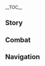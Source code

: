 {{CharacterTabs}}
{{LanguageTabs}}
__TOC__
==Story==
{{VO/Story
|character           = Xilonen
|language            = ko
|name                = 실로닌

<!-- Hello -->
|vo_01_01_title      = 첫 만남…
|vo_01_01_subtitle   = Hello
|vo_01_01_file       = VO_{language}{character} Hello.ogg
|vo_01_01_tx         = 안녕, 난 「메아리 아이」 실로닌이야. 단조를 의뢰할 거면 바로 얘기해줘. 다만 의뢰가 많이 밀려 있어서 지금 의뢰하면 좀 기다려야 해
|vo_01_01_rm         = 

<!-- Chats -->
|vo_02_01_title      = 잡담·녹색 식물
|vo_02_01_subtitle   = Chat: Potted Plant
|vo_02_01_file       = VO_{language}{character} Chat - Potted Plant.ogg
|vo_02_01_tx         = 하아, 베란다에 있는 화분이 또 시들었어. 분명 매일 물을 줬는데… 설마 물을 너무 자주 줬나?
|vo_02_01_rm         = 

|vo_02_02_title      = 잡담·휴식 시간
|vo_02_02_subtitle   = Chat: Break Time
|vo_02_02_file       = VO_{language}{character} Chat - Break Time.ogg
|vo_02_02_tx         = 오랫동안 돌아다녔으니 좀 쉬어야지…. 여기 잠깐 앉아야겠다
|vo_02_02_rm         = 

|vo_02_03_title      = 잡담·단조 업무
|vo_02_03_subtitle   = Chat: Forge Work
|vo_02_03_file       = VO_{language}{character} Chat - Forge Work.ogg
|vo_02_03_tx         = …단조 의뢰가 몇 개나 남았더라? 음… 하나… 둘… 얼마 없네. 내일 해야겠다
|vo_02_03_rm         = 

<!-- Weather -->
|vo_03_01_title      = 비가 올 때…
|vo_03_01_subtitle   = When It Rains
|vo_03_01_file       = VO_{language}{character} When It Rains.ogg
|vo_03_01_tx         = 이런 날씨엔 집에서 잠이나 자는 게 최고지
|vo_03_01_rm         = 

|vo_03_02_title      = 눈이 올 때…
|vo_03_02_subtitle   = When It Snows
|vo_03_02_file       = VO_{language}{character} When It Snows.ogg
|vo_03_02_tx         = 에취! …어휴, 잠이 확 깨네
|vo_03_02_rm         = 

|vo_03_03_title      = 햇살이 좋을 때…
|vo_03_03_subtitle   = When the Sun Is Out
|vo_03_03_file       = VO_{language}{character} When the Sun Is Out.ogg
|vo_03_03_tx         = 하암… 낮잠 좀 자야지. 어? 내 선글라스가 어디 갔지…
|vo_03_03_rm         = 

|vo_03_04_title      = 사막에 있을 때…
|vo_03_04_subtitle   = In the Desert
|vo_03_04_file       = VO_{language}{character} In the Desert.ogg
|vo_03_04_tx         = 온도는 딱 좋은데… 음, 눕기에는 좀 그러네
|vo_03_04_rm         = 

<!-- Greetings -->
|vo_04_01_title      = 아침 인사…
|vo_04_01_subtitle   = Good Morning
|vo_04_01_file       = VO_{language}{character} Good Morning.ogg
|vo_04_01_tx         = 좋은 아침, 잘 잤어? 이거 마셔. 아침에 달콤한 걸 마시면 하루 종일 기분 좋을 거야
|vo_04_01_rm         = 

|vo_04_02_title      = 점심 인사…
|vo_04_02_subtitle   = Good Afternoon
|vo_04_02_file       = VO_{language}{character} Good Afternoon.ogg
|vo_04_02_tx         = 점심이네. 휴식… 하암… 시간이야…. 난 눈 좀 붙일게, 무슨 일 있으면 깨워줘…
|vo_04_02_rm         = 

|vo_04_03_title      = 저녁 인사…
|vo_04_03_subtitle   = Good Evening
|vo_04_03_file       = VO_{language}{character} Good Evening.ogg
|vo_04_03_tx         = 시간이 벌써 이렇게 됐네, 퇴근해야겠다. 가자, 같이 맛있는 거 먹으면서 순조로운 마무리를 축하하자고
|vo_04_03_rm         = 

|vo_04_04_title      = 굿나잇…
|vo_04_04_subtitle   = Good Night
|vo_04_04_file       = VO_{language}{character} Good Night.ogg
|vo_04_04_tx         = 자기 전에 베개를 푹신하게 해놔. 아니면 내일 아침에 목이 아플 수 있어. 그럼 잘 자
|vo_04_04_rm         = 

<!-- About -->
|vo_05_01_title      = 실로닌 자신에 대해·일과 휴식
|vo_05_01_subtitle   = About {character}: Work-Life Balance
|vo_05_01_file       = VO_{language}{character} About {character} - Work-Life Balance.ogg
|vo_05_01_tx         = 아무리 바빠도 시간을 내서 쉬어야 해. 쉬지 않고 일만 하면 몸과 뇌가 모두 지쳐서 좋은 결과를 낼 수 없어.<br>시간이 없다고? 그럼… 내가 널 불렀다 하고 내 작업실로 와서 잠깐 눈 좀 붙여. 내가 잘 둘러댈게
|vo_05_01_rm         = 

|vo_05_02_title      = 실로닌 자신에 대해·둔감
|vo_05_02_subtitle   = About {character}: Sluggishness
|vo_05_02_friendship = 4
|vo_05_02_file       = VO_{language}{character} About {character} - Sluggishness.ogg
|vo_05_02_tx         = 몇몇 친구들은 내가 둔하고 감동을 잘 못 느끼는 편이래. 한 번은 친구 집에서 열린 모임에서 결혼 얘기가 나왔는데, 어떤 친구가 자기가 결혼하면 다들 울 거냐고 그러더라. 그렇게 얘기를 하다가 눈물바다가 됐지. 친구를 잃기 싫다면서 말이야….<br>근데 난 왜 우는지 이해가 안 됐어. 결혼은 좋은 일이잖아? 대영혼을 만나러 가는 것도 아니고 그냥 결혼하는 건데, 시간만 되면 얼마든 또 만날 수 있잖아.<br>강제 결혼이라 속상해서 우는 거면 어떡하냐고? 아, 그것도 생각해 봤어.<br>그런 경우라면 난 친구를 결혼식 현장에서 빼내 올 거야. 난 달리기가 빨라서 충분히 가능해
|vo_05_02_rm         = 

<!-- About Us -->
|vo_06_01_title      = 우리에 대해·단조의 쓰임
|vo_06_01_subtitle   = About Us: The Forge
|vo_06_01_file       = VO_{language}{character} About Us - The Forge.ogg
|vo_06_01_tx         = 무엇을 단조하든 용광로의 불꽃 온도는 매우 중요해. 너무 낮으면 원자재의 연화나 용해도 불가능하고, 불순물을 제거할 수도 없어. 반면 너무 높으면 일부 원자재가 쓸모없게 되지.<br>장인들은 온도가 높아지면 땔감을 빼고, 온도가 낮아지면 땔감을 더하는 식으로 불꽃 온도를 조절해.<br>난 보통 열소가 함유된 보석으로 온도를 조절해. 열소로 타오르는 불꽃은 일반 불꽃보다 훨씬 더 강력하니까….<br>어? 열소가 소진된 보석은 어떻게 하냐고? 그냥 어디 쌓아두는 거지 뭐. 예쁘다는 것 말고는 쓸모가 없으니까. 혹시 갖고 싶으면 가서 몇 개 골라봐
|vo_06_01_rm         = 

|vo_06_02_title      = 우리에 대해·축복
|vo_06_02_subtitle   = About Us: Blessing
|vo_06_02_quest      = Incandescent Ode of Resurrection
|vo_06_02_friendship = 6
|vo_06_02_file       = VO_{language}{character} About Us - Blessing.ogg
|vo_06_02_tx         = 트라졸리 이모가 「열소 수정 이름 각인」을 선물해 준다고 했다며? 근데 이모는 지금 그럴 시간이 없을걸. <br>그래서 내가 대신 해주려고 해. 니페카를 구해준 것에 대한 보답인 셈이지. <br>이미 「고대 이름」을 만들어 주지 않았냐고? <br>하하하, 그건 예외지. 「고대 이름」은 모두의 「축복」을 담은 거고, 「이름 각인」은 내 개인적인 축복을 담은 거니까. <br>사양하지 마. 완성되면 알려줄게. 어떤 문구를 새길지는… 그때 가서 네가 결정하고
|vo_06_02_rm         = 

<!-- Miscellany I -->
|vo_07_01_title      = 「신의 눈」에 대해…
|vo_07_01_subtitle   = About the [[Vision]]
|vo_07_01_friendship = 4
|vo_07_01_file       = VO_{language}{character} About the Vision.ogg
|vo_07_01_tx         = 「신의 눈」? 꽤 유용하지. 그게 생긴 후로 광석의 「바위」 원소 함량과 분포 상황을 더 정확하게 알 수 있어서 빠르게 좋고 나쁨을 가려낼 수 있게 됐거든.<br>의미? 음… 그런 건 생각 안 해 봤어. 쓸모 있으면 된 거지, 다른 건 신경 안 써
|vo_07_01_rm         = 

|vo_07_02_title      = 하고 싶은 이야기…
|vo_07_02_subtitle   = Something to Share
|vo_07_02_file       = VO_{language}{character} Something to Share.ogg
|vo_07_02_tx         = 세공 기술을 연마하기 위해 종종 복잡한 구조의 작은 장신구를 만들곤 해. 예를 들어 그물 모양의 펜던트나 두루마리 형태의 귀걸이 같은 것들 말이야. 만들고 나면 보통 친구나 이웃에게 선물로 주고.<br>반지도 만들 수 있냐고? 당연히 가능하지. 며칠 전에 이글이글 국화 모양의 반지를 만들었어. 설계도 그리는 데만 상당한 시간이 걸렸지.<br>갖고 싶어? 좋아, 손 내밀어 봐. 사이즈 재고 나서 금방 하나 만들어 줄게
|vo_07_02_rm         = 

|vo_07_03_title      = 흥미있는 일…
|vo_07_03_subtitle   = Interesting Things
|vo_07_03_file       = VO_{language}{character} Interesting Things.ogg
|vo_07_03_tx         = 식물 기르는 방법은 정말 모르겠어…. 설명대로 사흘마다 물을 주고, 닷새마다 잡초 제거하고, 매주 두 번씩 비료를 줬어. 거기에 일조량까지 철저하게 지켰지…. 근데 내 손만 거치면 식물들은 전부 다 시들어 버리는 거야.<br>하아… 식물 기르는 것도 운이 좋아야 하나?
|vo_07_03_rm         = 

<!-- About Others -->
|vo_08_01_title      = 카치나에 대해…
|vo_08_01_subtitle   = About [[Kachina]]
|vo_08_01_friendship = 4
|vo_08_01_file       = VO_{language}{character} About Kachina.ogg
|vo_08_01_tx         = 전에 카치나가 시추 기능과 점프 기능을 겸비한 드릴을 만들어 달라고 했어. 만드는 건 어렵지 않았는데, 좌석 각도를 조절하는 데 시간이 좀 걸렸지. 결국 카치나는 좌석을 제거하자는 내 의견에 동의했어. 대신 드릴의 동력 코어와 연동되는 수동 조작 장치를 사용하기로 했지….<br>어… 왜 카치나가 「쌩쌩이」을 탈 때 자기도 같이 튕겨 다니냐고?<br>그건 카치나가 요구한 거야. 드릴이 튀어 오를 때의 그 덜컹거림이 좋다면서 일부러 완충 시스템을 줄여 달라더라고.<br>아니면 다음에 마우스피스 하나 만들어 줄까 봐. 퉁퉁 튕겨 다니다 혀라도 깨물면 큰일이니까…
|vo_08_01_rm         = 

|vo_08_02_title      = 말라니에 대해…
|vo_08_02_subtitle   = About [[Mualani]]
|vo_08_02_friendship = 4
|vo_08_02_file       = VO_{language}{character} About Mualani.ogg
|vo_08_02_tx         = 말라니는 운동을 잘해. 서핑이든 「흐르는 영혼길」 질주든, 말라니만큼 편안한 얼굴로 막힘없이 해내는 사람을 본 적이 없어. 게다가 지금까지 문제가 생긴 적도 없지.<br>사람이나 용이 길을 막고 있으면 어떡하냐고? 음… 아마 상대를 들어 올려서 가던 길 계속 갈 것 같은데?
|vo_08_02_rm         = 

|vo_08_03_title      = 차스카에 대해…
|vo_08_03_subtitle   = About [[Chasca]]
|vo_08_03_friendship = 4
|vo_08_03_file       = VO_{language}{character} About Chasca.ogg
|vo_08_03_tx         = 하늘로 날아오를 수 있게 하려고 차스카의 「총」에는 꽤 많은 공을 들였어. 먼저 총신이 고속 이동 중에도 최대한 안정성을 유지하게 해야 했고, 고공 전투에 적합한 일반 탄약과 특수 탄약을 특별 제작해야 했지. 거기에 공중 발사의 반동과 조준 문제까지 고려해야 했어….<br>하지만 차스카는 마지막 두 가지는 걱정하지 말라고 하더라. 가장 기본적인 기계식 조준기만 장착하면 나머지는 자기 능력으로 해결하겠다면서.<br>실제로 차스카는 「총」을 능숙하게 다뤄내며 자기 말을 증명해 냈어. 역시 「꽃깃회」의 공중 에이스랄까
|vo_08_03_rm         = 

|vo_08_04_title      = 마비카에 대해…
|vo_08_04_subtitle   = About [[Mavuika]]
|vo_08_04_quest      = Incandescent Ode of Resurrection
|vo_08_04_friendship = 4
|vo_08_04_file       = VO_{language}{character} About Mavuika.ogg
|vo_08_04_tx         = 마비카는 엉뚱한 의뢰를 많이 했어. <br>자기 화염을 견딜 수 있고, 힘을 써도 녹지 않는 내열 검을 만들어 달라고 하질 않나, 화염을 조종해 싸울 때 주변 적을 더 잘 볼 수 있도록 특수 선글라스를 만들어 달라 하질 않나…. <br>가장 황당했던 건 그 바이크였어. 당시 마비카는 매일 내 공방에 와서 열소로 움직이는 탈것을 만들어 달라고 계속 졸라댔지. 어디서 구했는지 모를 설계도까지 잔뜩 내밀면서 말이야…. 결국 진절머리가 나서 3개월을 들여서 하나 만들어 줬어. 그랬더니 맨날 그걸 타고 나타의 들판을 질주한다나 뭐라나, 말리려는 사람도 없고…. <br>…그거에 비하면 타지에서 온 여행자를 위해 「고대 이름」을 만드는 것 정도야, 훨씬 정상적인 일이지
|vo_08_04_rm         = 

|vo_08_05_title      = 키니치에 대해…
|vo_08_05_subtitle   = About [[Kinich]]
|vo_08_05_friendship = 4
|vo_08_05_file       = VO_{language}{character} About Kinich.ogg
|vo_08_05_tx         = 키니치는 참 괜찮은데, 아쥬는 정말 정이 안 가.<br>그래서 아쥬는 대체 어디서 나타난 걸까? 어느 기계에서 온 거면 영영 입을 다물게 할 수도 있을 텐데. 음, 언제 기회 봐서 키니치에게 물어봐야겠어…
|vo_08_05_rm         = 

|vo_08_06_title      = 시틀라리에 대해…
|vo_08_06_subtitle   = About [[Citlali]]
|vo_08_06_friendship = 4
|vo_08_06_file       = VO_{language}{character} About Citlali.ogg
|vo_08_06_tx         = 시틀라리는 가끔 광석을 사러 내 공방에 오곤 해. 어떤 광석은 가루로 갈아서 약으로 먹는다더라고. 그러면 점을 치거나 제사를 지낼 때 도움이 된다나. 점을 봐달라고 부탁한 적은 없냐고? 없지. 일어나지 않은 일에는 관심이 없거든. 현재 일만으로도 머리가 충분히 복잡하고, 난 점만 보면 잠이 와서 말이야…
|vo_08_06_rm         = 

|vo_08_07_title      = 이파에 대해…
|vo_08_07_subtitle   = About [[Ifa]]
|vo_08_07_friendship = 4
|vo_08_07_file       = VO_{language}{character} About Ifa.ogg
|vo_08_07_tx         = 이파가 부족에 와서 산룡을 치료해 준 적이 있는데, 기술도 훌륭하고 돌보기도 잘하더라. 아무리 까다로운 꼬마 용도 이파 앞에서는 얌전하더라니까.<br>이파는 다 내가 만들어준 용 전용 주사기 덕분이래. 바늘을 끼우지 않아도 용과 사람에게 충분히 위협적이라나. 한번 볼래? 샘플을 하나 남겨뒀거든.<br>잠깐만, 가장 큰 주사기를 보여줄게…. 엇, 뒷걸음치지 마. 위에 바늘이 없어서 지금은 안전해
|vo_08_07_rm         = 

|vo_08_08_title      = 올로룬에 대해…
|vo_08_08_subtitle   = About [[Ororon]]
|vo_08_08_quest      = The Rainbow Destined to Burn
|vo_08_08_friendship = 4
|vo_08_08_file       = VO_{language}{character} About Ororon.ogg
|vo_08_08_tx         = 부정의 부정은 긍정이라는 이론에 따라, 괴짜들 중의 괴짜는 정상인이어야 하는데, 올로룬은 아주 결이 다른 괴짜야.<br>그래도 사람은 괜찮은 게 이파를 통해 「메아리 아이」에 과일과 꿀을 보냈더라고. 아마 폐를 끼쳤다고 생각한 모양이야. 열소 꿀벌레를 통해 이렇게 달콤한 꿀을 얻어내다니, 확실히 능력은 있는 녀석이야.<br>…에휴, 누구는 키우는 것마다 다 살리는데 난 뭐지?
|vo_08_08_rm         = 

|vo_08_09_title      = 얀사에 대해…
|vo_08_09_subtitle   = About [[Iansan]]
|vo_08_09_friendship = 4
|vo_08_09_file       = VO_{language}{character} About Iansan.ogg
|vo_08_09_tx         = 전에 「비옥한 터전」 사람에게 엄청나게 무거운 「바벨 플레이트」랑 「케틀벨」을 만들어 줬었어.<br>물건을 받으러 왔을 때 검수는 얀사가 했는데, 맨손으로 하나씩 들어서 무게를 잰 다음 차에 싣더라. 다 싣고 나서도 숨도 별로 안 차고 얼굴만 살짝 붉어졌을 뿐이었지.<br>솔직히 그 부족 사람들이 부러워. 힘도 세지만, 농사도 잘 지으니까…
|vo_08_09_rm         = 

<!-- More About -->
|vo_09_01_title      = 실로닌에 대해 알기·첫 번째
|vo_09_01_subtitle   = More About {character}: I
|vo_09_01_file       = VO_{language}{character} More About {character} - 01.ogg
|vo_09_01_tx         = 난 「이름 단조사」지만, 내 본업은 「고대 이름」을 만드는 게 아니야. 오히려 부족 내외 사람들에게 도구와 무기를 만들어주는 게 주된 업무지.<br>「고대 이름」은 아주 적지만, 모두의 단조 의뢰는 무궁무진하니까…
|vo_09_01_rm         = 

|vo_09_02_title      = 실로닌에 대해 알기·두 번째
|vo_09_02_subtitle   = More About {character}: II
|vo_09_02_friendship = 3
|vo_09_02_file       = VO_{language}{character} More About {character} - 02.ogg
|vo_09_02_tx         = 단조 의뢰를 받을 때 가장 힘든 건 작업 자체가 아니라 일부 의뢰인의 애매모호한 표현이야. 단조를 시작하기 전에 의뢰인 자신이 뭘 원하는지 확실히 알게 하는 데 많은 에너지를 써야 하거든.<br>그제야 깨닫고 기뻐하는 의뢰인의 표정을 볼 때면 속이 쓰려서 저절로 밥을 덜 먹게 되지
|vo_09_02_rm         = 

|vo_09_03_title      = 실로닌에 대해 알기·세 번째
|vo_09_03_subtitle   = More About {character}: III
|vo_09_03_friendship = 4
|vo_09_03_file       = VO_{language}{character} More About {character} - 03.ogg
|vo_09_03_tx         = 단조 의뢰가 없을 때는 주로 소품을 만들어. 예를 들어 내가 신고 있는 신발은 최신 열소 추진 시스템과 신형 합성 금속으로 만들어져 가볍고 튼튼하지. 지금 끼고 있는 이어폰은 레코드 플레이어와 연결할 수 있어서 음악을 들으며 일할 수 있어….<br>복잡하다고? 그렇지 않아. 좋아하는 일을 할 때는 그냥 일할 때보다 열정이 넘치는 법이니까
|vo_09_03_rm         = 

|vo_09_04_title      = 실로닌에 대해 알기·네 번째
|vo_09_04_subtitle   = More About {character}: IV
|vo_09_04_friendship = 5
|vo_09_04_file       = VO_{language}{character} More About {character} - 04.ogg
|vo_09_04_tx         = 내가 「이름 단조사」가 된 건 아버지도, 어머니도 「이름 단조사」셨기 때문이야. 일족 대부분이 「이름 단조사」였지. 어릴 때 부모님은 나에게 나타 전체에서 우리 일족만이 「고대 이름」을 단조하는 중임을 맡을 수 있다고 하셨어. 나도 자라서 가업을 이어받아 「고대 이름」을 단조하길 바라셨지.<br>그래서 난 그러겠다고 했어. 그게 다야
|vo_09_04_rm         = 

|vo_09_05_title      = 실로닌에 대해 알기·다섯 번째
|vo_09_05_subtitle   = More About {character}: V
|vo_09_05_friendship = 6
|vo_09_05_file       = VO_{language}{character} More About {character} - 05.ogg
|vo_09_05_tx         = 하지만 「이름 단조사」가 되기 전에 나도 이 힘든 일을 정말 해야 할지 진지하게 고민했어. 쉽고 편한 선택지가 많았으니까. 그냥 평범한 장인이 되는 게 「이름 단조사」보다 훨씬 편하고, 내 실력이면 돈도 더 많이 벌 수 있을 테니까.<br>그럼에도 불구하고… 난 결국 「이름 단조사」를 택했어.<br>「고대 이름」을 만드는 건 누군가는 맡아야 할 중요한 책임이고, 마침 내가 그에 걸맞은 능력을 가지고 있으니 이어받을 의무가 있었지. 「모든 나타 사람이 각자의 책임을 다할 때 나타는 영원히 번영할 수 있다」라는 아버지의 말씀처럼, 이건 개인적 호불호와는 별개로 그저 책임일 뿐이야.<br>…게다가 당시 「고대 이름」을 만드는 기술을 배운 일족 사람들 중에서 내가 가장 뛰어났어. 내가 「이름 단조사」가 되지 않으면 다른 사람이 해야 할 텐데, 맨날 나한테 물어보고 숙제나 베끼는 녀석이 「고대 이름」을 만든다고 생각해 봐. 분명 매일 찾아와서 귀찮게 하겠지. 그럴 바에야 내가 「이름 단조사」가 되는 게 모두를 위한 길이야. 나도 쓸데없는 데 신경 쓸 일이 주는 셈이고
|vo_09_05_rm         = 

<!-- Miscellany II -->
|vo_10_01_title      = 실로닌의 취미…
|vo_10_01_subtitle   = {character}'s Hobbies
|vo_10_01_file       = VO_{language}{character} Hobbies.ogg
|vo_10_01_tx         = 잠자기랑 멍때리기, 그리고 햇볕 쬐기야. 일하지 않을 땐 흰 종이만 쳐다보고 있는 것도 재밌지
|vo_10_01_rm         = 

|vo_10_02_title      = 실로닌의 고민…
|vo_10_02_subtitle   = {character}'s Troubles
|vo_10_02_file       = VO_{language}{character} Troubles.ogg
|vo_10_02_tx         = 단조 의뢰를 받을 때 가장 듣기 싫은 말은, 「급하지도 중요하지도 않으니까, 알아서 최대한 빠르게만 해주세요.」야.<br>내 경험상 이 말은 「언제든 와서 재촉하겠다」라는 뜻이거든.<br>하아, 생각만 해도 머리 아파. 역시 잠이나 더 잘래…
|vo_10_02_rm         = 

|vo_10_03_title      = 좋아하는 음식…
|vo_10_03_subtitle   = Favorite Food
|vo_10_03_file       = VO_{language}{character} Favorite Food.ogg
|vo_10_03_tx         = 사탕이랑 초콜릿. 단조를 업으로 하다 보니까 이런 걸 먹어줘야 망치를 휘두를 힘이 생기거든
|vo_10_03_rm         = 

|vo_10_04_title      = 싫어하는 음식…
|vo_10_04_subtitle   = Least Favorite Food
|vo_10_04_file       = VO_{language}{character} Least Favorite Food.ogg
|vo_10_04_tx         = 아무 맛 없는 물. 그래그래, 물을 마시는 게 건강에 좋다는 건 알지. 근데 난 못 마시겠어. 최소한 설탕이라도 넣던가? 정말 안 되겠으면 레몬즙이라도 좋다고…
|vo_10_04_rm         = 

<!-- Receiving a Gift -->
|vo_11_01_title      = 선물 획득·첫 번째
|vo_11_01_subtitle   = Receiving a Gift: I
|vo_11_01_file       = VO_{language}{character} Receiving a Gift - 01.ogg
|vo_11_01_tx         = 맛있다, 더 있어? 언제 다 먹었냐면… 방금. 난 빨리 먹는 편이거든. 맛있는 거 먹을 땐 더욱
|vo_11_01_rm         = 

|vo_11_02_title      = 선물 획득·두 번째
|vo_11_02_subtitle   = Receiving a Gift: II
|vo_11_02_file       = VO_{language}{character} Receiving a Gift - 02.ogg
|vo_11_02_tx         = 맛있네. 다음엔 내가 만든 요리도 맛보게 해줄게
|vo_11_02_rm         = 

|vo_11_03_title      = 선물 획득·세 번째
|vo_11_03_subtitle   = Receiving a Gift: III
|vo_11_03_file       = VO_{language}{character} Receiving a Gift - 03.ogg
|vo_11_03_tx         = 음… 난 일단 됐어. 배부르게 먹으면 졸려져서
|vo_11_03_rm         = 

<!-- Birthday -->
|vo_12_01_title      = 생일…
|vo_12_01_subtitle   = Birthday
|vo_12_01_file       = VO_{language}{character} Birthday.ogg
|vo_12_01_tx         = 생일 축하해. 여기 「풀 사이즈 만능 공구 세트」 받아. 안에 다양한 크기의 송곳과 망치, 그리고 톱 세 개랑 나이프 다섯 개가 들어 있어. 야외에서 사용하기에 충분할 거야. 아, 금속과 가죽을 섞은 밧줄도 있어. 성체 산룡을 들어 올릴 수 있을 만큼 튼튼해. 매듭 묶을 줄은 알아? 모르면 알려줄게. 잘 봐, 먼저 끝을 잡고 이렇게 돌려서…
|vo_12_01_rm         = 

<!-- Feelings About Ascension -->
|vo_13_01_title      = 돌파의 느낌·기
|vo_13_01_subtitle   = Feelings About Ascension: Intro
|vo_13_01_ascension  = 1
|vo_13_01_file       = VO_{language}{character} Feelings About Ascension - 01.ogg
|vo_13_01_tx         = …야옹?
|vo_13_01_rm         = 

|vo_13_02_title      = 돌파의 느낌·승
|vo_13_02_subtitle   = Feelings About Ascension: Building Up
|vo_13_02_ascension  = 2
|vo_13_02_file       = VO_{language}{character} Feelings About Ascension - 02.ogg
|vo_13_02_tx         = 음, 진정한 금은 불로 연단해야 하지. 고마워
|vo_13_02_rm         = 

|vo_13_03_title      = 돌파의 느낌·전
|vo_13_03_subtitle   = Feelings About Ascension: Climax
|vo_13_03_ascension  = 4
|vo_13_03_file       = VO_{language}{character} Feelings About Ascension - 03.ogg
|vo_13_03_tx         = 눈이 더 예리해진 것 같아. 망치를 휘두르는 손에도 힘이 더 생겼어. 잠깐만, 한번 시험해 볼게. 넌 떨어져 있어
|vo_13_03_rm         = 

|vo_13_04_title      = 돌파의 느낌·결
|vo_13_04_subtitle   = Feelings About Ascension: Conclusion
|vo_13_04_ascension  = 6
|vo_13_04_file       = VO_{language}{character} Feelings About Ascension - 04.ogg
|vo_13_04_tx         = 날 많이 도와줬는데 빈손으로 돌려보낼 순 없지. 자, 이 보석에 네 「이름」을 새겨놨어. 이걸 가지고 날 찾아오면 너만을 위해 용광로에 불꽃을 지펴달라고 하든, 위험한 여정에 함께 해달라고 하든 다 들어줄게. 이 약속은 내 「이름」과 이 보석이 존재하는 한 늘 유효해
|vo_13_04_rm         = 
}}

==Combat==
{{Combat VO
|character           = Xilonen
|language            = ko

<!-- Elemental Skill -->
|skill_1_tx          = 가자
|skill_1_rm          = 
|skill_2_tx          = 흥
|skill_2_rm          = 
|skill_3_tx          = 후…
|skill_3_rm          = 

<!-- Elemental Burst -->
|burst_1_tx          = 울려라, 골짜기여!
|burst_1_rm          = 
|burst_2_tx          = 끓어라, 산의 피!
|burst_2_rm          = 
|burst_3_tx          = 산은 울리고, 불은 새겨지네
|burst_3_rm          = 

<!-- Sprint Start -->
|sprint-s_1_file     = Sprint Start 01,Sprint Start 02,Sprint Start 03

<!-- Deploying Wind Glider -->
|glider_1_file       = Deploying Wind Glider 01,Deploying Wind Glider 02,Deploying Wind Glider 03

<!-- Opening Treasure Chest -->
|chest_1_tx          = 주변을 주시하는 중이야. 매복은 없으니 안심해
|chest_1_rm          = 
|chest_2_tx          = 좋은 게 많네, 나도 좀 줄래? 걱정 마, 농담이야
|chest_2_rm          = 
|chest_3_tx          = 음… 값이 꽤 나가 보이네. 얼른 챙겨
|chest_3_rm          = 

<!-- Low HP -->
|low-hp_1_tx         = 귀찮게…
|low-hp_1_rm         = 
|low-hp_2_tx         = 됐어
|low-hp_2_rm         = 
|low-hp_3_tx         = …흥!
|low-hp_3_rm         = 

<!-- Ally Low HP -->
|ally-low-hp_1_tx    = 내가 할게
|ally-low-hp_1_rm    = 
|ally-low-hp_2_tx    = 맡겨둬
|ally-low-hp_2_rm    = 

<!-- Fallen -->
|fallen_1_tx         = …불에 타서… 사라져…
|fallen_1_rm         = 
|fallen_2_tx         = 식어가고 있어…
|fallen_2_rm         = 
|fallen_3_tx         = 후… 잘… 시간이야…
|fallen_3_rm         = 

<!-- Light Hit Taken -->
|hit-l_1_tx          = 또 귀찮아졌어…
|hit-l_1_rm          = 
|hit-l_1_file        = Light Hit Taken 02
|hit-l_2_file        = Light Hit Taken 01,Light Hit Taken 03,Light Hit Taken 04,Light Hit Taken 05,Light Hit Taken 06

<!-- Heavy Hit Taken -->
|hit-h_1_tx          = …짜증 나는 녀석!
|hit-h_1_rm          = 
|hit-h_1_file        = Heavy Hit Taken 02
|hit-h_2_file        = Heavy Hit Taken 01,Heavy Hit Taken 03,Heavy Hit Taken 04,Heavy Hit Taken 05,Heavy Hit Taken 06

<!-- Joining Party -->
|join_1_tx           = 출발하려고?
|join_1_rm           = 
|join_2_tx           = 빨리 해결하자
|join_2_rm           = 
|join_3_tx           = 그럼 갈까? 네가 앞장서
|join_3_rm           = 

<!-- Character Idles -->
|idle_1_file         = 

<!-- Light Attack -->
|atk-l_1_file        = Light Attack 07,Light Attack 08,Light Attack 09,Light Attack 10,Light Attack 06,Light Attack 01,Light Attack 02,Light Attack 03,Light Attack 04,Light Attack 05

<!-- Mid Attack -->
|atk-m_1_file        = Mid Attack 05,Mid Attack 06,Mid Attack 04,Mid Attack 01,Mid Attack 02,Mid Attack 03

<!-- Heavy Attack -->
|atk-h_1_file        = Heavy Attack 04,Heavy Attack 05,Heavy Attack 06,Heavy Attack 01,Heavy Attack 02,Heavy Attack 03

<!-- Climbing -->
|climb_1_file        = Climbing 01,Climbing 02,Climbing 03

<!-- Climbing Breath -->
|climb-b_1_file      = Climbing Breath 01,Climbing Breath 02,Climbing Breath 03

<!-- Jumping -->
|jump_1_file         = Jumping 01,Jumping 02,Jumping 03,Jumping 04,Jumping 05

<!-- Nightsoul Transmission -->
|nightsoul_1_file = Nightsoul Transmission 01
}}

==Navigation==
{{Character Navbox|VO-KO}}